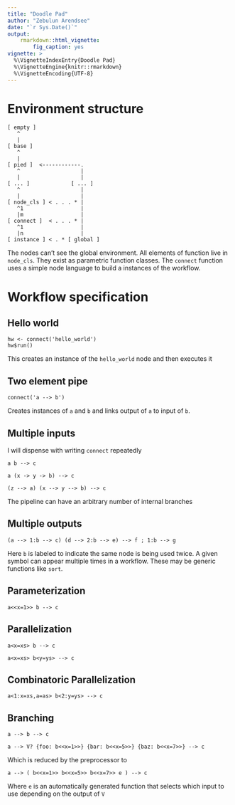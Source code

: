```yaml
---
title: "Doodle Pad"
author: "Zebulun Arendsee"
date: "`r Sys.Date()`"
output:
    rmarkdown::html_vignette:
        fig_caption: yes
vignette: >
  %\VignetteIndexEntry{Doodle Pad}
  %\VignetteEngine{knitr::rmarkdown}
  %\VignetteEncoding{UTF-8}
---
```


# Environment structure

```
[ empty ]
   ^
   |
[ base ]
   ^
   |
[ pied ]  <------------.
   ^                   |
   |                   |
[ ... ]             [ ... ]
   ^                   |
   |                   |
[ node_cls ] < . . . * |
   ^1                  |
   |m                  |
[ connect ]  < . . . * |
   ^1                  |
   |n                  |
[ instance ] < . * [ global ]
```

The nodes can't see the global environment. All elements of function live in
`node_cls`. They exist as parametric function classes. The `connect` function
uses a simple node language to build a instances of the workflow.


# Workflow specification

## Hello world

```
hw <- connect('hello_world')
hw$run()
```

This creates an instance of the `hello_world` node and then executes it

## Two element pipe

```
connect('a --> b')
```

Creates instances of `a` and `b` and links output of `a` to input of `b`.

## Multiple inputs

I will dispense with writing `connect` repeatedly

```
a b --> c
```

```
a (x -> y -> b) --> c
```

```
(z --> a) (x --> y --> b) --> c
```

The pipeline can have an arbitrary number of internal branches

## Multiple outputs

```
(a --> 1:b --> c) (d --> 2:b --> e) --> f ; 1:b --> g
```

Here `b` is labeled to indicate the same node is being used twice. A given
symbol can appear multiple times in a workflow. These may be generic functions
like `sort`.

## Parameterization

```
a<<x=1>> b --> c
```

## Parallelization

```
a<x=xs> b --> c
```

```
a<x=xs> b<y=ys> --> c
```

## Combinatoric Parallelization

```
a<1:x=xs,a=as> b<2:y=ys> --> c
```

## Branching

```
a --> b --> c
```

```
a --> V? {foo: b<<x=1>>} {bar: b<<x=5>>} {baz: b<<x=7>>} --> c
```

Which is reduced by the preprocessor to

```
a --> ( b<<x=1>> b<<x=5>> b<<x=7>> e ) --> c
```

Where `e` is an automatically generated function that selects which input to
use depending on the output of `V`

